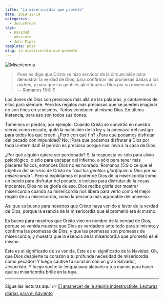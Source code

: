 ```yaml
---
title: "La misericordia que promete"
date: 2019-12-14
categories:
  - JesusFreak
tags:
  - navidad
  - adviento
  - John Piper
template: post
slug: la-misericordia-que-promete
---
```


![Misericordia](https://i.imgur.com/AlugzZE.jpg)

> Pues os digo que Cristo se hizo servidor de la circuncisión para demostrar la verdad de Dios, para confirmar las promesas dadas a los padres, y para que los gentiles glorifiquen a Dios por su misericordia — Romanos 15:8-9

Los dones de Dios son preciosos más allá de las palabras, y cantaremos de ellos para siempre. Pero los regalos más preciosos que se pueden imaginar no son fines en sí mismos. Todos conducen al mismo Dios. En última instancia, para eso son todos sus dones.

Tomemos el perdón, por ejemplo. Cuando Cristo se convirtió en nuestro siervo como rescate, quitó la maldición de la ley y la amenaza del castigo para todos los que creen. ¿Pero con qué fin? ¿Para que podamos disfrutar del pecado con impunidad? No. ¡Para que podamos disfrutar a Dios por toda la eternidad! El perdón es precioso porque nos lleva a la casa de Dios.

¿Por qué alguien quiere ser perdonado? Si la respuesta es sólo para alivio psicológico, o sólo para escapar del infierno, o sólo para tener más placeres físicos, entonces Dios no es honrado. Romanos 15:9 dice que el objetivo del servicio de Cristo es _"que los gentiles glorifiquen a Dios por su misericordia"_. Pero si explotamos el poder de Dios de la misericordia como un boleto para disfrutar del pecado, o incluso para disfrutar de la cosas inocentes, Dios no se gloría de eso. Dios recibe gloria por mostrar misericordia cuando su misericordia nos libera para verlo como el mejor regalo de su misericordia, como la persona más agradable del universo.

Así que es bueno para nosotros que Cristo haya venido a favor de la verdad de Dios, porque la esencia de la misericordia que él prometió era él mismo.

Es bueno para nosotros que Cristo vino en nombre de la verdad de Dios, porque su venida muestra que Dios es verdadero ante todo para sí mismo; y confirma las promesas de Dios, y que las promesas son promesas de misericordia; y muestra que la esencia de la misericordia que prometió es él mismo.

Este es el significado de su venida. Este es el significado de la Navidad. Oh, que Dios despierte tu corazón a tu profunda necesidad de misericordia como pecador! Y luego cautive tu corazón con un gran Salvador, Jesucristo. Y luego suelte tu lengua para alabarlo y tus manos para hacer que su misericordia brille en la tuya.

---

Sigue las lecturas aquí 👉 [El amanecer de la alegría indestructible: Lecturas diarias para el Adviento](/blog/el-amanecer-de-una-alegria-indestructible)
